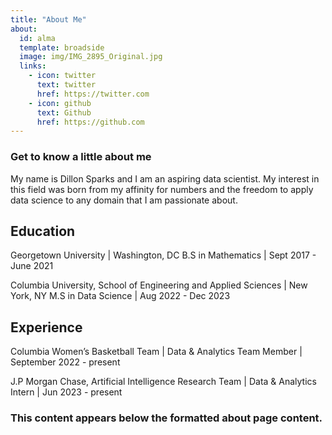 ```yaml
---
title: "About Me"
about:
  id: alma
  template: broadside
  image: img/IMG_2895_Original.jpg
  links:
    - icon: twitter
      text: twitter
      href: https://twitter.com
    - icon: github
      text: Github
      href: https://github.com
---
```


### Get to know a little about me

:::{#alma}


My name is Dillon Sparks and I am an aspiring data scientist. My interest in this field was born from my affinity for numbers and the freedom to apply data science to any domain that I am passionate about.

## Education

Georgetown University | Washington, DC
B.S in Mathematics | Sept 2017 - June 2021

Columbia University, School of Engineering and Applied Sciences | New York, NY
M.S in Data Science | Aug 2022 - Dec 2023

## Experience

Columbia Women's Basketball Team | Data & Analytics Team Member | September 2022 - present

J.P Morgan Chase, Artificial Intelligence Research Team | Data & Analytics Intern | Jun 2023 - present

:::

### This content appears below the formatted about page content.